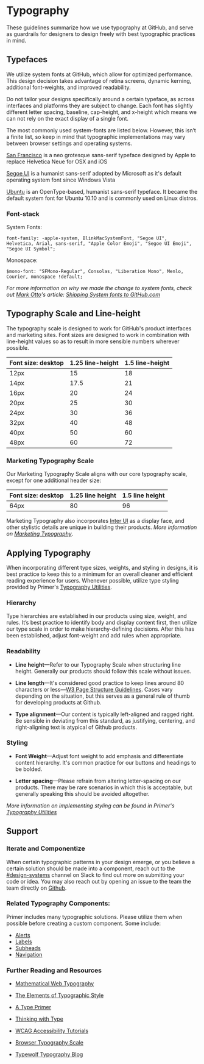 
# Typography

These guidelines summarize how we use typography at GitHub, and serve as guardrails for designers to design freely with best typographic practices in mind.

<!-- {:toc} -->

## Typefaces

We utilize system fonts at GitHub, which allow for optimized performance. This design decision takes advantage of retina screens, dynamic kerning, additional font-weights, and improved readability.

Do not tailor your designs specifically around a certain typeface, as across interfaces and platforms they are subject to change. Each font has slightly different letter spacing, baseline, cap-height, and x-height which means we can not rely on the exact display of a single font.

The most commonly used system-fonts are listed below. However, this isn’t a finite list, so keep in mind that typographic implementations may vary between browser settings and operating systems.

<SF width="100%" />

[San Francisco](https://developer.apple.com/fonts/) is a neo grotesque sans-serif typeface designed by Apple to replace Helvetica Neue for OSX and iOS

<Segoe width="100%" />

[Segoe UI](https://developer.microsoft.com/en-us/fabric#/resources) is a humanist sans-serif adopted by Microsoft as it's default operating system font since Windows Vista

<Ubuntu width="100%" />

[Ubuntu](https://design.ubuntu.com/font/) is an OpenType-based, humanist sans-serif typeface. It became the default system font for Ubuntu 10.10 and is commonly used on Linux distros.

<!-- Download: [system-fonts.zip](https://github.com/primer/design/files/2583092/system-fonts.zip) -->

### Font-stack

System Fonts:

```
font-family: -apple-system, BlinkMacSystemFont, "Segoe UI",
Helvetica, Arial, sans-serif, "Apple Color Emoji", "Segoe UI Emoji", "Segoe UI Symbol";
```

Monospace:

```
$mono-font: "SFMono-Regular", Consolas, "Liberation Mono", Menlo, Courier, monospace !default;
```

_For more information on why we made the change to system fonts, check out [Mark Otto](http://markdotto.com/)'s article: [Shipping System fonts to GitHub.com](http://markdotto.com/2018/02/07/github-system-fonts/)_

## Typography Scale and Line-height

The typography scale is designed to work for GitHub's product interfaces and marketing sites. Font sizes are designed to work in combination with line-height values so as to result in more sensible numbers wherever possible.

| Font size: desktop | 1.25 line-height | 1.5 line-height |
| ------------------ | ---------------- | --------------- |
| 12px               | 15               | 18              |
| 14px               | 17.5             | 21              |
| 16px               | 20               | 24              |
| 20px               | 25               | 30              |
| 24px               | 30               | 36              |
| 32px               | 40               | 48              |
| 40px               | 50               | 60              |
| 48px               | 60               | 72              |

### Marketing Typography Scale

Our Marketing Typography Scale aligns with our core typography scale, except for one additional header size:

| Font size: desktop | 1.25 line height | 1.5 line height |
| ------------------ | ---------------- | --------------- |
| 64px               | 80               | 96              |

Marketing Typography also incorporates [Inter UI](https://rsms.me/inter/) as a display face, and other stylistic details are unique in building their products.
_More information on [Marketing Typography](https://styleguide.github.com/primer/utilities/marketing-type/)_.

## Applying Typography

When incorporating different type sizes, weights, and styling in designs, it is best practice to keep this to a minimum for an overall cleaner and efficient reading experience for users. Whenever possible, utilize type styling provided by Primer's [Typography Utilities](https://styleguide.github.com/primer/utilities/typography/).

### Hierarchy

Type hierarchies are established in our products using size, weight, and rules. It’s best practice to identify body and display content first, then utilize our type scale in order to make hierarchy-defining decisions. After this has been established, adjust font-weight and add rules when appropriate.

### Readability

- **Line height**—Refer to our Typography Scale when structuring line height. Generally our products should follow this scale without issues.

- **Line length**—It's considered good practice to keep lines around 80 characters or less—[W3 Page Structure Guidelines](https://www.w3.org/WAI/tutorials/page-structure/styling/). Cases vary depending on the situation, but this serves as a general rule of thumb for developing products at Github.
- **Type alignment**—Our content is typically left-aligned and ragged right. Be sensible in deviating from this standard, as justifying, centering, and right-aligning text is atypical of Github products.

### Styling

- **Font Weight**—Adjust font weight to add emphasis and differentiate content hierarchy. It's common practice for our buttons and headings to be bolded.

- **Letter spacing**—Please refrain from altering letter-spacing on our products. There may be rare scenarios in which this is acceptable, but generally speaking this should be avoided altogether.

_More information on implementing styling can be found in Primer's [Typography Utilities](https://styleguide.github.com/primer/utilities/typography/)_

## Support

### Iterate and Componentize

When certain typographic patterns in your design emerge, or you believe a certain solution should be made into a component, reach out to the [#design-systems](https://github.slack.com/messages/C0ZCGGGJ2) channel on Slack to find out more on submitting your code or idea. You may also reach out by opening an issue to the team the team directly on [Github](https://github.com/primer/primer).

### Related Typography Components:

Primer includes many typographic solutions. Please utilize them when possible before creating a custom component. Some include:

- [Alerts](https://styleguide.github.com/primer/components/alerts/)
- [Labels](https://styleguide.github.com/primer/components/labels/)
- [Subheads](https://styleguide.github.com/primer/components/subhead/)
- [Navigation](https://styleguide.github.com/primer/components/navigation/)

### Further Reading and Resources

- [Mathematical Web Typography](http://jxnblk.com/writing/posts/mathematical-web-typography/)

- [The Elements of Typographic Style](https://www.amazon.com/Elements-Typographic-Style-Robert-Bringhurst/dp/0881791326)

- [A Type Primer](https://www.amazon.com/Type-Primer-2nd-John-Kane-ebook/dp/B006Y1X55G)

- [Thinking with Type](http://thinkingwithtype.com/)

- [WCAG Accessibility Tutorials](https://www.w3.org/WAI/tutorials/page-structure/)

- [Browser Typography Scale](http://type-scale.com/)

- [Typewolf Typography Blog](https://www.typewolf.com)

<!-- **etc.** -->

